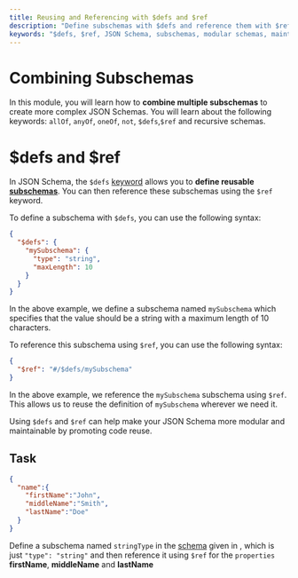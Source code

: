 ```yaml
---
title: Reusing and Referencing with $defs and $ref
description: "Define subschemas with $defs and reference them with $ref in JSON Schema to create modular and maintainable schemas."
keywords: "$defs, $ref, JSON Schema, subschemas, modular schemas, maintainable schemas"
---
```


# Combining Subschemas

In this module, you will learn how to **combine multiple subschemas** to create more complex JSON Schemas. You will learn about the following keywords:  `allOf`, `anyOf`, `oneOf`, `not`, `$defs`,`$ref` and recursive schemas.

# $defs and $ref

In JSON Schema, the `$defs` [keyword](https://json-schema.org/learn/glossary#keyword) allows you to **define reusable [subschemas](https://json-schema.org/learn/glossary#subschema)**. You can then reference these subschemas using the `$ref` keyword.

To define a subschema with `$defs`, you can use the following syntax:

```json
{
  "$defs": {
    "mySubschema": {
      "type": "string",
      "maxLength": 10
    }
  }
}
```

In the above example, we define a subschema named `mySubschema` which specifies that the value should be a string with a maximum length of 10 characters.

To reference this subschema using `$ref`, you can use the following syntax:

```json
{
  "$ref": "#/$defs/mySubschema"
}
```

In the above example, we reference the `mySubschema` subschema using `$ref`. This allows us to reuse the definition of `mySubschema` wherever we need it.

Using `$defs` and `$ref` can help make your JSON Schema more modular and maintainable by promoting code reuse.

## Task

```json
{
  "name":{
    "firstName":"John",
    "middleName":"Smith",
    "lastName":"Doe"
  }
}
```
Define a subschema named `stringType` in the [schema](https://json-schema.org/learn/glossary#schema) given in <SideEditorLink/>, which is just `"type": "string"` and then reference it using `$ref` for the `properties` **firstName**, **middleName** and **lastName**

